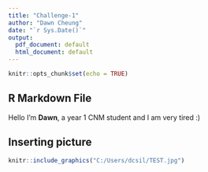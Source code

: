 ```yaml
---
title: "Challenge-1"
author: "Dawn Cheung"
date: "`r Sys.Date()`"
output:
  pdf_document: default
  html_document: default
---
```


```r
knitr::opts_chunk$set(echo = TRUE)
```

## R Markdown File

Hello I'm **Dawn**, a year 1 CNM student and I am very tired \textcolor{magenta}{hehe} :)


## Inserting picture

```r
knitr::include_graphics("C:/Users/dcsil/TEST.jpg")
```


